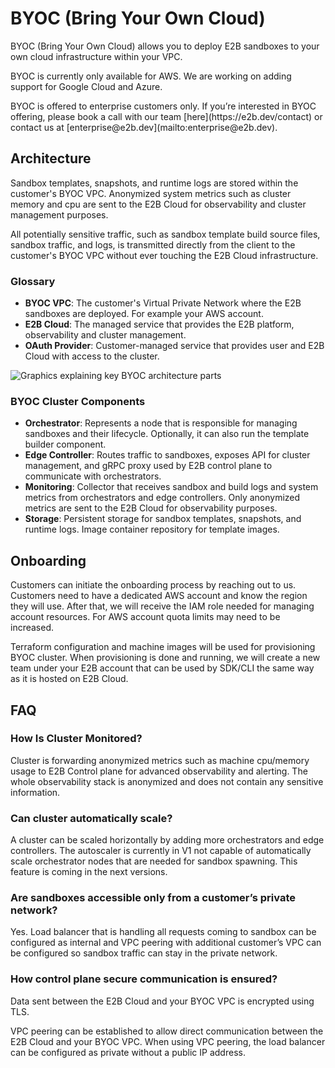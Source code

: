 
# BYOC (Bring Your Own Cloud)

BYOC (Bring Your Own Cloud) allows you to deploy E2B sandboxes to your own cloud infrastructure within your VPC.

BYOC is currently only available for AWS. We are working on adding support for Google Cloud and Azure.

<Note>
BYOC is offered to enterprise customers only.
If you’re interested in BYOC offering, please book a call with our team [here](https://e2b.dev/contact) or contact us at [enterprise@e2b.dev](mailto:enterprise@e2b.dev).
</Note>

## Architecture

Sandbox templates, snapshots, and runtime logs are stored within the customer's BYOC VPC.
Anonymized system metrics such as cluster memory and cpu are sent to the E2B Cloud for observability and cluster management purposes.

All potentially sensitive traffic, such as sandbox template build source files,
sandbox traffic, and logs, is transmitted directly from the client to the customer's BYOC VPC without ever touching the E2B Cloud infrastructure.

### Glossary
- **BYOC VPC**: The customer's Virtual Private Network where the E2B sandboxes are deployed. For example your AWS account.
- **E2B Cloud**: The managed service that provides the E2B platform, observability and cluster management.
- **OAuth Provider**: Customer-managed service that provides user and E2B Cloud with access to the cluster.

<Image
    src={imgArchitectureDiagram}
    className="rounded w-full"
    alt="Graphics explaining key BYOC architecture parts"
    unoptimized
/>

### BYOC Cluster Components
- **Orchestrator**: Represents a node that is responsible for managing sandboxes and their lifecycle. Optionally, it can also run the template builder component.
- **Edge Controller**: Routes traffic to sandboxes, exposes API for cluster management, and gRPC proxy used by E2B control plane to communicate with orchestrators.
- **Monitoring**: Collector that receives sandbox and build logs and system metrics from orchestrators and edge controllers. Only anonymized metrics are sent to the E2B Cloud for observability purposes.
- **Storage**: Persistent storage for sandbox templates, snapshots, and runtime logs. Image container repository for template images.

## Onboarding

Customers can initiate the onboarding process by reaching out to us.
Customers need to have a dedicated AWS account and know the region they will use.
After that, we will receive the IAM role needed for managing account resources.
For AWS account quota limits may need to be increased.

Terraform configuration and machine images will be used for provisioning BYOC cluster.
When provisioning is done and running, we will create a new team under your E2B account that can be used by SDK/CLI the same way as it is hosted on E2B Cloud.

## FAQ

### How Is Cluster Monitored?

Cluster is forwarding anonymized metrics such as machine cpu/memory usage to E2B Control plane for advanced observability and alerting.
The whole observability stack is anonymized and does not contain any sensitive information.

### Can cluster automatically scale?

A cluster can be scaled horizontally by adding more orchestrators and edge controllers.
The autoscaler is currently in V1 not capable of automatically scale orchestrator nodes that are needed for sandbox spawning.
This feature is coming in the next versions.

### Are sandboxes accessible only from a customer’s private network?

Yes. Load balancer that is handling all requests coming to sandbox can be configured as internal and VPC peering
with additional customer’s VPC can be configured so sandbox traffic can stay in the private network.

### How control plane secure communication is ensured?

Data sent between the E2B Cloud and your BYOC VPC is encrypted using TLS.

VPC peering can be established to allow direct communication between the E2B Cloud and your BYOC VPC.
When using VPC peering, the load balancer can be configured as private without a public IP address.